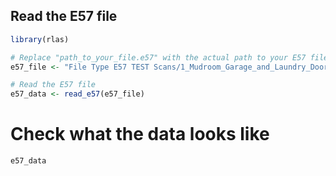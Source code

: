 ## Read the E57 file

```r
library(rlas)

# Replace "path_to_your_file.e57" with the actual path to your E57 file
e57_file <- "File Type E57 TEST Scans/1_Mudroom_Garage_and_Laundry_Door.e57"

# Read the E57 file
e57_data <- read_e57(e57_file)
```

# Check what the data looks like
```r
e57_data
```

